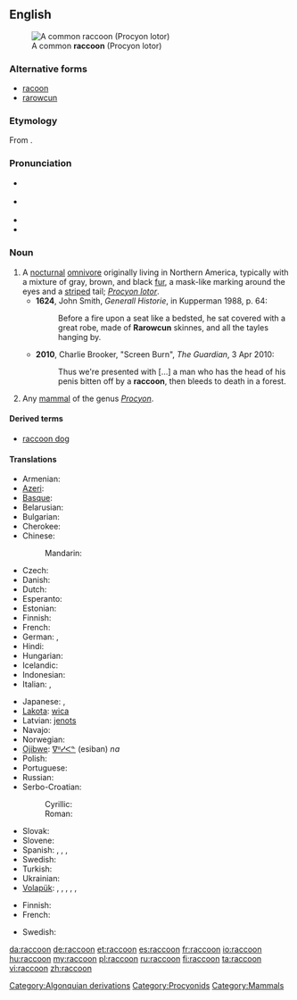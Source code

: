 {{was wotd|2010|June|23}}
==English==
{{wikipedia}}
[[Image:Procyon lotor (Common raccoon).jpg|right|thumb|A common '''raccoon''' (Procyon lotor)]]

===Alternative forms===
* [[racoon]] {{defdate|from 17th c.}}
* [[rarowcun]] {{defdate|17th c.}}

===Etymology===
From {{etyl|alg}} {{term|ahrah-koon-em||one who rubs, scrubs and scratches with its hands}}.

===Pronunciation===
* {{a|UK}} {{IPA|/ɹəˈkuːn/}}
* {{a|US}} {{IPA|/ɹæˈkun/|/ɹəˈkun/}}
* {{audio|en-us-raccoon.ogg|Audio (US)}}
* {{rhymes|uːn}}

===Noun===
{{en-noun}}

# A [[nocturnal]] [[omnivore]] originally living in Northern America, typically with a mixture of gray, brown, and black [[fur]], a mask-like marking around the eyes and a [[striped]] tail; ''[[Procyon lotor]]''.
#* '''1624''', John Smith, ''Generall Historie'', in Kupperman 1988, p. 64:
#*: Before a fire upon a seat like a bedsted, he sat covered with a great robe, made of '''Rarowcun''' skinnes, and all the tayles hanging by.
#* '''2010''', Charlie Brooker, "Screen Burn", ''The Guardian'', 3 Apr 2010:
#*: Thus we're presented with [...] a man who has the head of his penis bitten off by a '''raccoon''', then bleeds to death in a forest.
# Any [[mammal]] of the genus ''[[Procyon]]''.

====Derived terms====
* [[raccoon dog]]

====Translations====
{{trans-top|nocturnal omnivore living in Northern America}}
* Armenian: {{t-|hy|ջրարջ|tr=ǰrarǰ}}
* [[Azeri]]: {{t|az|yenot}}
* [[Basque]]: {{t|eu|mapatxe|xs=Basque}}
* Belarusian: {{t|be|янот|m|tr=janót|sc=Cyrl}}
* Bulgarian: {{t|bg|енот|m|tr=enót|sc=Cyrl}}
* Cherokee: {{t-|chr|ᎬᎵ|tr=gvli|sc=Cher|xs=Cherokee}}
* Chinese:
*: Mandarin: {{t|zh|浣熊|tr=huànxióng|sc=Hani}}
* Czech: {{t+|cs|mýval|m}}
* Danish: {{t|da|vaskebjørn}}
* Dutch: {{t+|nl|wasbeer|m}}
* Esperanto: {{t|eo|lav-urso}}
* Estonian: {{t-|et|pesukaru}}
* Finnish: {{t+|fi|pesukarhu}}
* French: {{t+|fr|raton laveur|m}}
* German: {{t+|de|Waschbär|m}}, {{qualifier|obsolete}} {{t|de|Schupp|m}}
* Hindi: {{t|hi|रैकून |tr=raikūn|xs=Hindi}}
* Hungarian: {{t+|hu|mosómedve}}
* Icelandic: {{t-|is|þvottabjörn|m}}
* Indonesian: {{t-|id|rakun|xs=Indonesian}}
* Italian: {{t+|it|procione|m}} , {{t-|it|orsetto lavatore}}
{{trans-mid}}
* Japanese: {{t|ja|アライグマ|tr=araiguma|sc=Jpan}}, {{t|ja|洗熊|tr=あらいぐま, araiguma|sc=Jpan}}
* [[Lakota]]: [[wica]]
* Latvian: [[jenots]]
* Navajo: {{tø|nv|tábąąh mąʼii}}
* Norwegian: {{t|no|vaskebjørn|m}}
* [[Ojibwe]]: [[ᐁᐦᓯᐸᓐ]] (esiban) ''na''
* Polish: {{t+|pl|szop|m}}
* Portuguese: {{t|pt|guaxinim|m}}
* Russian: {{t+|ru|енот|m|tr=jenót}}
* Serbo-Croatian:
*: Cyrillic: {{t|sh|ракун|m}}
*: Roman: {{t|sh|rakun|m}}
* Slovak: {{t|sk|mýval|m}}
* Slovene: {{t+|sl|rakun|m}}
* Spanish: {{t+|es|mapache|m}}, {{t|es|oso lavador|m}}, {{t|es|zorra manglera|f}}, {{t|es|gato manglatero|m}}
* Swedish: {{t-|sv|tvättbjörn|c}}
* Turkish: {{t-|tr|rakun}}
* Ukrainian: {{t|uk|єнот|m|tr=jenót|sc=Cyrl}}
* [[Volapük]]: {{qualifier|male or female}} {{t|vo|räkun}}, {{qualifier|male}} {{t|vo|hiräkun}}, {{qualifier|female}} {{t|vo|jiräkun}}, {{qualifier|male or female offspring, young}} {{t|vo|räkunül}}, {{qualifier|male offspring, young}} {{t|vo|hiräkunül}}, {{qualifier|female offspring, young}} {{t|vo|jiräkunül}}
{{trans-bottom}}

{{trans-top|any mammal of the genus ''Procyon''}}
* Finnish: {{t+|fi|pesukarhu}}
* French: {{t|fr|procyonidé}}
{{trans-mid}}
* Swedish: {{t-|sv|tvättbjörn|c}}
{{trans-bottom}}

[[Category:Algonquian derivations]]
[[Category:Procyonids]]
[[Category:Mammals]]

[[da:raccoon]]
[[de:raccoon]]
[[et:raccoon]]
[[es:raccoon]]
[[fr:raccoon]]
[[io:raccoon]]
[[hu:raccoon]]
[[my:raccoon]]
[[pl:raccoon]]
[[ru:raccoon]]
[[fi:raccoon]]
[[ta:raccoon]]
[[vi:raccoon]]
[[zh:raccoon]]